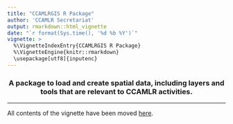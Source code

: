 ---
title: "CCAMLRGIS R Package"
author: 'CCAMLR Secretariat'
output: rmarkdown::html_vignette
date: "`r format(Sys.time(), '%d %b %Y')`"
vignette: >
  %\VignetteIndexEntry{CCAMLRGIS R Package}
  %\VignetteEngine{knitr::rmarkdown}
  \usepackage[utf8]{inputenc}
---

<center>
### A package to load and create spatial data, including layers and tools that are relevant to CCAMLR activities.
</center>
___

[here]:https://github.com/ccamlr/CCAMLRGIS#ccamlrgis-r-package

All contents of the vignette have been moved [here].